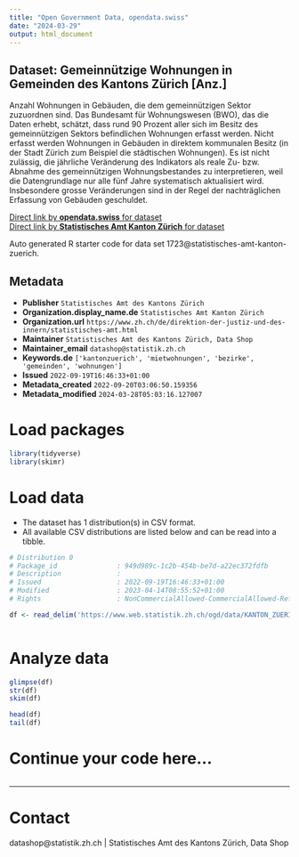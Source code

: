 ```yaml
---
title: "Open Government Data, opendata.swiss"
date: "2024-03-29"
output: html_document
---
```


## Dataset: Gemeinnützige Wohnungen in Gemeinden des Kantons Zürich [Anz.]

Anzahl Wohnungen in Gebäuden, die dem gemeinnützigen Sektor zuzuordnen sind. Das Bundesamt für Wohnungswesen (BWO), das die Daten erhebt, schätzt, dass rund 90 Prozent aller sich im Besitz des gemeinnützigen Sektors befindlichen Wohnungen erfasst werden. Nicht erfasst werden Wohnungen in Gebäuden in direktem kommunalen Besitz (in der Stadt Zürich zum Beispiel die städtischen Wohnungen). Es ist nicht zulässig, die jährliche Veränderung des Indikators als reale Zu- bzw. Abnahme des gemeinnützigen Wohnungsbestandes zu interpretieren, weil die Datengrundlage nur alle fünf Jahre systematisch aktualisiert wird. Insbesondere grosse Veränderungen sind in der Regel der nachträglichen Erfassung von Gebäuden geschuldet.

[Direct link by **opendata.swiss** for dataset](https://opendata.swiss/de/dataset/gemeinnutzige-wohnungen-in-gemeinden-des-kantons-zurich-anz)<br>
[Direct link by **Statistisches Amt Kanton Zürich** for dataset](https://www.zh.ch/de/politik-staat/gemeinden/gemeindeportraet.html)

Auto generated R starter code for data set 1723@statistisches-amt-kanton-zuerich.

## Metadata

- **Publisher** `Statistisches Amt des Kantons Zürich`
- **Organization.display_name.de** `Statistisches Amt Kanton Zürich`
- **Organization.url** `https://www.zh.ch/de/direktion-der-justiz-und-des-innern/statistisches-amt.html`
- **Maintainer** `Statistisches Amt des Kantons Zürich, Data Shop`
- **Maintainer_email** `datashop@statistik.zh.ch`
- **Keywords.de** `['kantonzuerich', 'mietwohnungen', 'bezirke', 'gemeinden', 'wohnungen']`
- **Issued** `2022-09-19T16:46:33+01:00`
- **Metadata_created** `2022-09-20T03:06:50.159356`
- **Metadata_modified** `2024-03-28T05:03:16.127007`


# Load packages

```r

library(tidyverse)
library(skimr)

```

# Load data

-   The dataset has 1 distribution(s) in CSV format.
-   All available CSV distributions are listed below and can be read into a tibble.

```r

# Distribution 0
# Package_id               : 949d989c-1c2b-454b-be7d-a22ec372fdfb
# Description              : 
# Issued                   : 2022-09-19T16:46:33+01:00
# Modified                 : 2023-04-14T08:55:52+01:00
# Rights                   : NonCommercialAllowed-CommercialAllowed-ReferenceRequired

df <- read_delim('https://www.web.statistik.zh.ch/ogd/data/KANTON_ZUERICH_840.csv')



```

# Analyze data

```r

glimpse(df)
str(df)
skim(df)

head(df)
tail(df)

```

# Continue your code here...

```r

```

------------------------------------------------------------------------

# Contact

datashop@statistik.zh.ch | Statistisches Amt des Kantons Zürich, Data Shop

